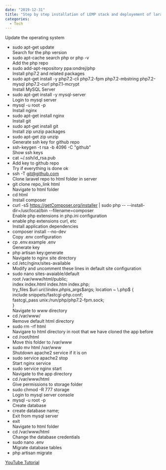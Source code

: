 ---
date: "2019-12-31"
title: "Step by step installation of LEMP stack and deployement of laravel application"
categories:
  - Tech
---
Update the operating system  
+ sudo apt-get update  
Search for the php version  
+ sudo apt-cache search php or php -v  
Add the php repo  
+ sudo add-apt-repository ppa:ondrej/php  
Install php7.2 and related packages  
+ sudo apt-get install -y php7.2-cli php7.2-fpm php7.2-mbstring php7.2-mysql php7.2-curl php7.1-mcrypt  
Install MySQL Server  
+ sudo apt-get install -y mysql-server  
Login to mysql server  
+ mysql -u root -p  
Install nginx  
+ sudo apt-get install nginx  
Install git  
+ sudo apt-get install git  
Install zip unzip packages  
+ sudo apt-get zip unzip  
Generate ssh key for github repo  
+ ssh-keygen -t rsa -b 4096 -C "github"  
Show ssh keys  
+ cat ~/.ssh/id_rsa.pub  
+ Add key to github repo  
Try if everything is done ok  
+ ssh -T git@github.com  
Clone laravel repo to html folder in server  
+ git clone repo_link html  
Navigate to html folder  
+ cd html  
Install composer  
+ curl -sS https://getComposer.org/installer | sudo php -- --install-dir=/usr/local/bin --filename=composer  
Enable php extensions in php.ini configuration  
+ enable php extensions curl, etc  
Install application dependencies  
+ composer install --no-dev  
Copy .env configuration  
+ cp .env.example .env  
Generate key  
+ php artisan key:generate  
Navigate to nginx site directory  
+ cd /etc/nginx/sites-available  
Modify and uncomment these lines in default site configuration  
+ sudo nano sites-avaiable/default  
root /var/www/html/public;  
index index.html index.htm index.php;  
try_files $uri $uri/ /index.php$is_args$args;  
location ~ \.php$ {  
include snippets/fastcgi-php.conf;  
fastcgi_pass unix:/run/php/php7.2-fpm.sock;  
}  
Navigate to www directory  
+ cd /var/www/  
Remove default html directory  
+ sudo rm -rf html  
Navigare to html directory in root that we have cloned the app before  
+ cd /root/html  
Move this folder to /var/www  
+ sudo mv html /var/www  
Shutdown apache2 service if it is on  
+ sudo service apache2 stop  
Start nginx service  
+ sudo service nginx start  
Navigate to the app directory  
+ cd /var/www/html  
Give permissions to storage folder  
+ sudo chmod -R 777 storage  
Login to mysql server console  
+ mysql -u root -p  
Create database  
+ create database name;  
Exit from mysql server  
+ exit  
Navigate to html folder  
+ cd /var/www/html  
Change the database credentials  
+ sudo nano .env  
Migrate database tables  
+ php artisan migrate  

[YouTube Tutorial](https://www.youtube.com/playlist?list=PLe30vg_FG4OQ6Qc5sanScihpmQAlBiexl)
